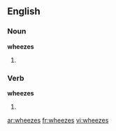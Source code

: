 ==English==

===Noun===
'''wheezes'''

# {{plural of|[[wheeze]]}}

===Verb===
'''wheezes'''

# {{third-person singular of|[[wheeze]]}}

[[ar:wheezes]]
[[fr:wheezes]]
[[vi:wheezes]]